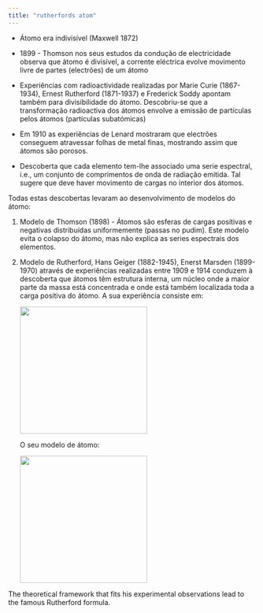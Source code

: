 ---
title: "rutherfords atom"
---

-   Átomo era indivisível (Maxwell 1872)

-   1899 - Thomson nos seus estudos da condução de electricidade observa que átomo é divisível, a corrente eléctrica evolve movimento livre de partes (electrões) de um átomo

-   Experiências com radioactividade realizadas por Marie Curie (1867- 1934), Ernest Rutherford (1871-1937) e Frederick Soddy apontam também para divisibilidade do átomo. Descobriu-se que a transformação radioactiva dos átomos envolve a emissão de partículas pelos átomos (partículas subatómicas)

-   Em 1910 as experiências de Lenard mostraram que electrões conseguem atravessar folhas de metal finas, mostrando assim que átomos são porosos.

-   Descoberta que cada elemento tem-lhe associado uma serie espectral, i.e., um conjunto de comprimentos de onda de radiação emitida. Tal sugere que deve haver movimento de cargas no interior dos átomos.

Todas estas descobertas levaram ao desenvolvimento de modelos do átomo:

1.  Modelo de Thomson (1898) - Átomos são esferas de cargas positivas e negativas distribuídas uniformemente (passas no pudim). Este modelo evita o colapso do átomo, mas não explica as series espectrais dos elementos.

2.  Modelo de Rutherford, Hans Geiger (1882-1945), Enerst Marsden (1899-1970) através de experiências realizadas entre 1909 e 1914 conduzem à descoberta que átomos têm estrutura interna, um núcleo onde a maior parte da massa está concentrada e onde está também localizada toda a carga positiva do átomo. A sua experiência consiste em:

    ![](figs/rutherford%20setup.png){width="258"}

    O seu modelo de átomo:

    ![](figs/rutherford%20picture%20of%20an%20atom.png){width="258"}

The theoretical framework that fits his experimental observations lead to the famous Rutherford formula.

